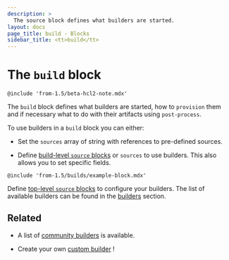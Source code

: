 ```yaml
---
description: >
  The source block defines what builders are started.
layout: docs
page_title: build - Blocks
sidebar_title: <tt>build</tt>
---
```


# The `build` block

`@include 'from-1.5/beta-hcl2-note.mdx'`

The `build` block defines what builders are started, how to `provision` them
and if necessary what to do with their artifacts using `post-process`.

To use builders in a `build` block you can either: 

* Set the `sources` array of string with references to pre-defined sources.

* Define [build-level `source` blocks](/docs/from-1.5/blocks/build/source) or
`sources` to use builders. This also allows you to set specific fields.

`@include 'from-1.5/builds/example-block.mdx'`


Define [top-level `source` blocks](/docs/from-1.5/blocks/source) to configure
your builders. The list of available builders can be found in the
[builders](/docs/builders) section.


## Related

* A list of [community
builders](/community-tools#community-builders) is available.

* Create your own [custom builder](/docs/extending/custom-builders) !
